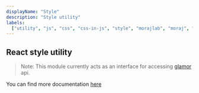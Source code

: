 ```yaml
---
displayName: "Style"
description: "Style utility"
labels:
  ["utility", "js", "css", "css-in-js", "style", "morajlab", "moraj", "react"]
---
```


## React style utility

> Note: This module currently acts as an interface for accessing [glamor](https://github.com/threepointone/glamor) api.

You can find more documentation [here](https://github.com/threepointone/glamor/blob/master/docs/api.md)
